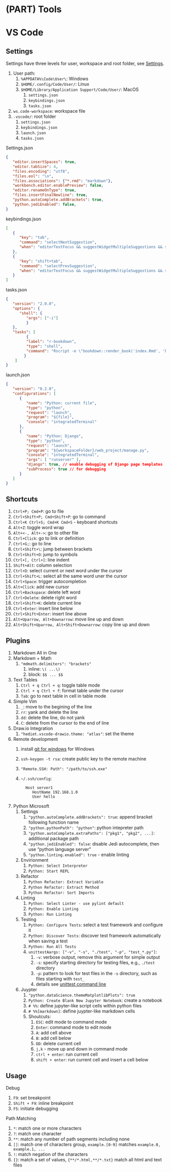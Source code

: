 # (PART) Tools {-}

# VS Code

## Settings

Settings have three levels for user, workspace and root folder, see [Settings](https://code.visualstudio.com/docs/getstarted/settings).

1. User path:
      1. `%APPDATA%\Code\User\`: Windows
      2. `$HOME/.config/Code/User/`: Linux
      3. `$HOME/Library/Application Support/Code/User/`: MacOS
         1. `settings.json`
         2. `keybindings.json`
         3. `tasks.json`
2. `ws.code-workspace`: workspace file
3. `.vscode/`: root folder
      1. `settings.json`
      2. `keybindings.json`
      3. `launch.json`
      4. `tasks.json`

Settings.json

```json
{
   "editor.insertSpaces": true,
   "editor.tabSize": 4,
   "files.encoding": "utf8",
   "files.eol": "\n",
   "files.associations": {"*.rmd": "markdown"},
   "workbench.editor.enablePreview": false,
   "editor.renameOnType": true,
   "files.insertFinalNewline": true,
   "python.autoComplete.addBrackets": true,
   "python.jediEnabled": false,
}
```

keybindings.json

```json
[
   {
      "key": "tab",
      "command": "selectNextSuggestion",
      "when": "editorTextFocus && suggestWidgetMultipleSuggestions && suggestWidgetVisible"
   },
   {
      "key": "shift+tab",
      "command": "selectPrevSuggestion",
      "when": "editorTextFocus && suggestWidgetMultipleSuggestions && suggestWidgetVisible"
   }
]
```

tasks.json

```json
{
   "version": "2.0.0",
   "options": {
      "shell": {
         "args": ["-i"]
         }
   },
   "tasks": [
         {
         "label": "r-bookdown",
         "type": "shell",
         "command": "Rscript -e \"bookdown::render_book('index.Rmd', 'bookdown::gitbook')\""
        }
    ]
}
```

launch.json	

```json
{
   "version": "0.2.0",
   "configurations": [
      {
         "name": "Python: current file",
         "type": "python",
         "request": "launch",
         "program": "${file}",
         "console": "integratedTerminal"
      },
      {
         "name": "Python: Django",
         "type": "python",
         "request": "launch",
         "program": "${workspaceFolder}/web_project/manage.py",
         "console": "integratedTerminal",
         "args": [ "runserver" ],
         "django": true, // enable debugging of Django page templates
         "subProcess": true // for debugging
      }
   ]
}
```

## Shortcuts

1. `Ctrl+P; Cmd+P`: go to file
2. `Ctrl+Shift+P; Cmd+Shift+P	`: go to command
3. `Ctrl+K Ctrl+S; Cmd+K Cmd+S` - keyboard shortcuts
4. `Alt+Z`: toggle word wrap
5.  `Alt+<-, Alt+->`: go to other file
6. `Ctrl+Click`: go to link or definition
7. `Ctrl+G;`: go to line
8. `Ctrl+Shift+\`: jump between brackets
9. `Ctrl+Shift+O`: jump to symbols
10. `Ctrl+[, Ctrl+]`: line indent
11. `Shift+Alt`: column selection
12. `Ctrl+D`: select current or next word under the cursor
13. `Ctrl+Shift+L`: select all the same word uner the cursor
14. `Ctrl+Space`: trigger autocompletion
15. `Alt+Click`: add new cursor
16. `Ctrl+Backspace`: delete left word
17. `Ctrl+Delete`: delete right word
18. `Ctrl+Shift+K`: delete current line
19. `Ctrl+Enter`: insert line below
20. `Ctrl+Shift+Enter`: insert line above
21. `Alt+Uparrow, Alt+Downarrow`: move line up and down
22. `Alt+Shift+Uparrow, Alt+Shift+Downarrow`: copy line up and down

## Plugins

1. Markdown All in One
2. Markdown + Math
      1. `"mdmath.delimiters": "brackets"`
         1. inline: `\( ...\)`
         2. block: `$$ ... $$`
3. Text Tables
      1. `Ctrl + q Ctrl + q`: toggle table mode
      2. `Ctrl + q Ctrl + f`: format table under the cursor
      3. `Tab`: go to next table in cell in table mode
4.  Simple Vim
      1.  `_`: move to the begining of the line
      2.  `rr`: yank and delete the line
      3.  `dd`: delete the line, do not yank
      4.  `C`: delete from the cursor to the end of line
5. Draw.io Integration
      1. `"hediet.vscode-drawio.theme: "atlas"`: set the theme
6. Remote development
      1. install [git for windows](https://git-scm.com/download/win) for Windows
      2. `ssh-keygen -t rsa`: create public key to the remote machine
      3. `"Remote.SSH: Path": "/path/to/ssh.exe"`
      4. `~/.ssh/config`:
   
               Host server1
                  HostName 192.168.1.0
                  User hello
               
7. Python Microsoft
      1. Settings
         1. `"python.autoComplete.addBrackets": true`: append bracket following function name
         2. `"python.pythonPath": "python"`: python intepreter path
         3. `"python.autoComplete.extraPaths": ["pkg1", "pkg2", ...]`: additional package path
         4. `"python.jediEnabled": false`: disable Jedi autocomplete, then use "python language server"
         5. `"python.linting.enabled": true` - enable linting
      2. Envirionment
         1. `Python: Select Interpreter`
         2. `Python: Start REPL`
      3. Refactor
         1. `Python Refactor: Extract Variable`
         2. `Python Refactor: Extract Method`
         3. `Python Refactor: Sort Imports`
      4. Linting
         1. `Python: Select Linter - use pylint default`
         2. `Python: Enable Linting`
         3. `Python: Run Linting`
      5. Testing
         1. `Python: Configure Tests`: select a test framework and configure it
         2. `Python: Discover Tests`: discover test framework automatically when saving a test
         3. `Python: Run All Tests`
         4. `unittestAargs: ["-v", "-s", "./test", "-p", "test_*.py"] `:
            1. `-v`: verbose output, remove this argument for simple output
            2. `-s`: specify starting directory for testing files, e.g., `./test` directory
            3. `-p`: pattern to look for test files in the `-s` directory, such as files starting with `test_`
            4. details see [unittest command line](https://docs.python.org/3/library/unittest.html#command-line-interface)
      6. Juypter
         1. `"python.dataScience.themeMatplotlibPlots": true`
         2. `Python: Create Blank New Jupyter Notebook`: create a notebook
         3. `# %%`: define jupyter-like script cells within python files
         4. `# %%[markdown]`: define juypter-like markdown cells
         5. Shoutcuts:
            1. `ESC`: edit mode to command mode
            2. `Enter`: command mode to edit mode
            3. `A `: add cell above
            4. `B`: add cell below
            5. `DD`: delete current cell
            6. `j,k` - move up and down in command mode
            7. `ctrl + enter`: run current cell
            8. `shift + enter`: run current cell and insert a cell below

## Usage

Debug

1. `F9`: set breakpoint
2. `Shift + F9`: inline breakpoint
3. `F5`: initiate debugging

Path Matching

1. `*`: match one or more characters
2. `?`: match one character
3. `**`: match any number of path segments including none
4. `[]`: match one of characters group, `example.[0-9]` matches `example.0, example.1, ...`
5. `!`: match negation of the characters
6. `{}`: match a set of values, `{**/*.html,**/*.txt}` match all html and text files
